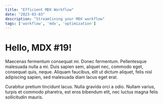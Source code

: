 ```yaml
---
title: "Efficient MDX Workflow"
date: "2023-03-03"
description: "Streamlining your MDX workflow"
tags: ['workflow', 'mdx', 'optimization']
---
```


# Hello, MDX #19!

Maecenas fermentum consequat mi. Donec fermentum. Pellentesque malesuada nulla a mi. Duis sapien sem, aliquet nec, commodo eget, consequat quis, neque. Aliquam faucibus, elit ut dictum aliquet, felis nisl adipiscing sapien, sed malesuada diam lacus eget erat.

Curabitur pretium tincidunt lacus. Nulla gravida orci a odio. Nullam varius, turpis et commodo pharetra, est eros bibendum elit, nec luctus magna felis sollicitudin mauris.
